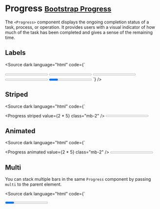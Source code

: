 
<Meta title="Components/Progress" />

# Progress <small class="bootstrap-docs">[Bootstrap Progress](https://getbootstrap.com/docs/5.3/components/progress/)</small>

The `<Progress>` component displays the ongoing completion status of a task, process, or operation. It provides users with a visual indicator of how much of the task has been completed and gives a sense of the remaining time.

<Canvas>
  <Story of={ProgressStories.Basic} />
</Canvas>

<Controls of={ProgressStories.Basic} />

## Labels

<Canvas withSource="none">
  <Story of={ProgressStories.Labels} />
</Canvas>

<Source
  dark
  language="html"
  code={` 
<script lang="ts">
</script>

<Progress value={25} class="mb-2">
  25%
</Progress>
<Progress value={50} class="mb-2">
  1/2
</Progress>
<Progress value={75} class="mb-2">
  You're almost there!
</Progress>
<Progress color="success" value={100} class="mb-2">
  You did it!
</Progress>
<Progress multi class="mb-2">
  <Progress bar value={15}>
    Meh
  </Progress>
  <Progress bar color="success" value={30}>
    Wow!
  </Progress>
  <Progress bar color="info" value={25}>
    Cool
  </Progress>
  <Progress bar color="warning" value={20}>
    20%
  </Progress>
  <Progress bar color="danger" value={5}>
    !!
  </Progress>
</Progress>
`} />

## Striped

<Canvas withSource="none">
  <Story of={ProgressStories.Striped} />
</Canvas>

<Source
  dark
  language="html"
  code={` 
<script lang="ts">
</script>

<Progress striped value={2 * 5} class="mb-2" />
<Progress striped color="success" value={25} class="mb-2" />
<Progress striped color="info" value={50} class="mb-2" />
<Progress striped color="warning" value={75} class="mb-2" />
<Progress striped color="danger" value={100} class="mb-2" />
<Progress multi class="mb-2">
  <Progress striped bar value={10} />
  <Progress striped bar color="success" value={30} />
  <Progress striped bar color="warning" value={20} />
  <Progress striped bar color="danger" value={20} />
</Progress>
`} />

## Animated

<Canvas withSource="none">
  <Story of={ProgressStories.Animated} />
</Canvas>

<Source
  dark
  language="html"
  code={` 
<script lang="ts">
</script>

<Progress animated value={2 * 5} class="mb-2" />
<Progress animated color="success" value={25} class="mb-2" />
<Progress animated color="info" value={50} class="mb-2" />
<Progress animated color="warning" value={75} class="mb-2" />
<Progress animated color="danger" value={100} class="mb-2" />
<Progress multi class="mb-2">
  <Progress animated bar value={10} />
  <Progress animated bar color="success" value={30} />
  <Progress animated bar color="warning" value={20} />
  <Progress animated bar color="danger" value={20} />
</Progress>
`} />

## Multi

You can stack multiple bars in the same `Progress` component by passing `multi` to the parent element.

<Canvas withSource="none">
  <Story of={ProgressStories.Multi} />
</Canvas>

<Source
  dark
  language="html"
  code={` 
<script lang="ts">
</script>

<Progress multi>
  <Progress bar value={15} />
  <Progress bar color="success" value={20} />
  <Progress bar color="info" value={20} />
  <Progress bar color="warning" value={20} />
  <Progress bar color="danger" value={15} />
</Progress>
<Progress multi>
  <Progress bar value={15}>
    Meh
  </Progress>
  <Progress bar color="success" value={35}>
    Wow!
  </Progress>
  <Progress bar color="warning" value={25}>
    25%
  </Progress>
  <Progress bar color="danger" value={25}>
    LOOK OUT!!
  </Progress>
</Progress>
<Progress multi>
  <Progress bar striped value={15}>
    Stripes
  </Progress>
  <Progress bar animated color="success" value={30}>
    Animated Stripes
  </Progress>
  <Progress bar color="info" value={25}>
    Plain
  </Progress>
</Progress>
`} />

## Max

<Canvas withSource="none">
  <Story of={ProgressStories.Max} />
</Canvas>

<Source
  dark
  language="html"
  code={` 
<script lang="ts">
</script>

<Progress value={1} max={5} />
<Progress value={50} max={135} />
<Progress value={75} max={111} />
<Progress value={463} max={500} />
<Progress multi>
  <Progress bar value={5} max={55}>
    5
  </Progress>
  <Progress bar color="success" value={15} max={55}>
    15
  </Progress>
  <Progress bar color="warning" value={10} max={55}>
    10
  </Progress>
  <Progress bar color="danger" value={10} max={55}>
    10
  </Progress>
</Progress>
`} />
